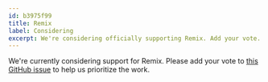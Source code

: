```yaml
---
id: b3975f99
title: Remix
label: Considering
excerpt: We're considering officially supporting Remix. Add your vote.
---
```


We're currently considering support for Remix. Please add your vote to [this GitHub issue](https://github.com/contentlayerdev/contentlayer/issues/169) to help us prioritize the work.
